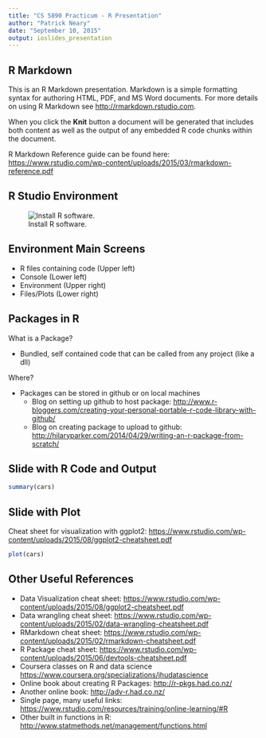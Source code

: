 ```yaml
---
title: "CS 5890 Practicum - R Presentation"
author: "Patrick Neary"
date: "September 10, 2015"
output: ioslides_presentation
---
```


## R Markdown

This is an R Markdown presentation. Markdown is a simple formatting syntax for authoring HTML, PDF, and MS Word documents. For more details on using R Markdown see <http://rmarkdown.rstudio.com>.

When you click the **Knit** button a document will be generated that includes both content as well as the output of any embedded R code chunks within the document.

R Markdown Reference guide can be found here: <https://www.rstudio.com/wp-content/uploads/2015/03/rmarkdown-reference.pdf>

## R Studio Environment

![Install R software.](./Images/RStudioDevEnvironment.png)

## Environment Main Screens

- R files containing code (Upper left)
- Console (Lower left)
- Environment (Upper right)
- Files/Plots (Lower right)


## Packages in R
What is a Package?

- Bundled, self contained code that can be called from any project (like a dll)

Where?

- Packages can be stored in github or on local machines
  + Blog on setting up github to host package: <http://www.r-bloggers.com/creating-your-personal-portable-r-code-library-with-github/>
  + Blog on creating package to upload to github: <http://hilaryparker.com/2014/04/29/writing-an-r-package-from-scratch/>



## Slide with R Code and Output

```r
summary(cars)
```

## Slide with Plot

Cheat sheet for visualization with ggplot2: <https://www.rstudio.com/wp-content/uploads/2015/08/ggplot2-cheatsheet.pdf>

```r
plot(cars)
```

## Other Useful References
- Data Visualization cheat sheet: <https://www.rstudio.com/wp-content/uploads/2015/08/ggplot2-cheatsheet.pdf>
- Data wrangling cheat sheet: <https://www.rstudio.com/wp-content/uploads/2015/02/data-wrangling-cheatsheet.pdf>
- RMarkdown cheat sheet: <https://www.rstudio.com/wp-content/uploads/2015/02/rmarkdown-cheatsheet.pdf>
- R Package cheat sheet: <https://www.rstudio.com/wp-content/uploads/2015/06/devtools-cheatsheet.pdf>
- Coursera classes on R and data science <https://www.coursera.org/specializations/jhudatascience>
- Online book about creating R Packages: <http://r-pkgs.had.co.nz/>
- Another online book: <http://adv-r.had.co.nz/>
- Single page, many useful links: <https://www.rstudio.com/resources/training/online-learning/#R>
- Other built in functions in R: <http://www.statmethods.net/management/functions.html>
